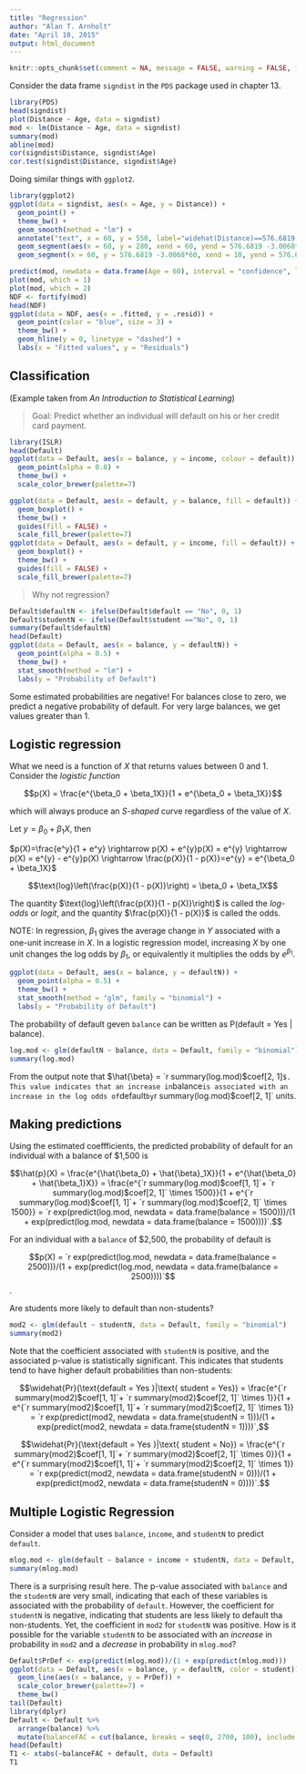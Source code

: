 ```yaml
---
title: "Regression"
author: "Alan T. Arnholt"
date: "April 10, 2015"
output: html_document
---
```


```r
knitr::opts_chunk$set(comment = NA, message = FALSE, warning = FALSE, fig.align = "center")
```


Consider the data frame `signdist` in the `PDS` package used in chapter 13.

```r
library(PDS)
head(signdist)
plot(Distance ~ Age, data = signdist)
mod <- lm(Distance ~ Age, data = signdist)
summary(mod)
abline(mod)
cor(signdist$Distance, signdist$Age)
cor.test(signdist$Distance, signdist$Age)
```

Doing similar things with `ggplot2`.

```r
library(ggplot2)
ggplot(data = signdist, aes(x = Age, y = Distance)) + 
  geom_point() +
  theme_bw() +
  geom_smooth(method = "lm") + 
  annotate("text", x = 60, y = 550, label="widehat(Distance)==576.6819 -3.0068*Age", parse = TRUE) +
  geom_segment(aes(x = 60, y = 280, xend = 60, yend = 576.6819 -3.0068*60), linetype = "dashed") + 
  geom_segment(x = 60, y = 576.6819 -3.0068*60, xend = 10, yend = 576.6819 -3.0068*60, linetype = "dashed")
```

```r
predict(mod, newdata = data.frame(Age = 60), interval = "confidence", level = 0.90)
plot(mod, which = 1)
plot(mod, which = 2)
NDF <- fortify(mod)
head(NDF)
ggplot(data = NDF, aes(x = .fitted, y = .resid)) +
  geom_point(color = "blue", size = 3) + 
  theme_bw() + 
  geom_hline(y = 0, linetype = "dashed") + 
  labs(x = "Fitted values", y = "Residuals")
```

## Classification
(Example taken from *An Introduction to Statistical Learning*)

> Goal:  Predict whether an individual will default on his or her credit card payment.

```r
library(ISLR)
head(Default)
ggplot(data = Default, aes(x = balance, y = income, colour = default)) + 
  geom_point(alpha = 0.8) + 
  theme_bw() + 
  scale_color_brewer(palette=7)
```

```r
ggplot(data = Default, aes(x = default, y = balance, fill = default)) + 
  geom_boxplot() + 
  theme_bw() + 
  guides(fill = FALSE) + 
  scale_fill_brewer(palette=7)
ggplot(data = Default, aes(x = default, y = income, fill = default)) + 
  geom_boxplot() + 
  theme_bw() + 
  guides(fill = FALSE) + 
  scale_fill_brewer(palette=7)
```

> Why not regression?

```r
Default$defaultN <- ifelse(Default$default == "No", 0, 1)
Default$studentN <- ifelse(Default$student =="No", 0, 1)
summary(Default$defaultN)
head(Default)
ggplot(data = Default, aes(x = balance, y = defaultN)) + 
  geom_point(alpha = 0.5) + 
  theme_bw() + 
  stat_smooth(method = "lm") +
  labs(y = "Probability of Default")
```

Some estimated probabilities are negative! For balances close to zero, we predict a negative probability of default.  For very large balances, we get values greater than 1. 

## Logistic regression

What we need is a function of $X$ that returns values between 0 and 1.  Consider the *logistic function*

$$p(X) = \frac{e^{\beta_0 + \beta_1X}}{1 + e^{\beta_0 + \beta_1X}}$$

which will always produce an *S-shaped* curve regardless of the value of $X$.


Let $y = \beta_0 + \beta_1X$, then

$p(X)=\frac{e^y}{1 + e^y} \rightarrow p(X) + e^{y}p(X) = e^{y} \rightarrow
p(X) = e^{y} - e^{y}p(X) \rightarrow \frac{p(X)}{1 - p(X)}=e^{y} = e^{\beta_0 + \beta_1X}$

$$\text{log}\left(\frac{p(X)}{1 - p(X)}\right) = \beta_0 + \beta_1X$$

The quantity $\text{log}\left(\frac{p(X)}{1 - p(X)}\right)$ is called the *log-odds* or *logit*, and the quantity $\frac{p(X)}{1 - p(X)}$ is called the odds.  

NOTE:  In regression, $\beta_1$ gives the average change in $Y$ associated with a one-unit increase in $X$.  In a logistic regression model, increasing $X$ by one unit changes the log odds by $\beta_1$, or equivalently it multiplies the odds by $e^{\beta_1}$.

```r
ggplot(data = Default, aes(x = balance, y = defaultN)) + 
  geom_point(alpha = 0.5) + 
  theme_bw() + 
  stat_smooth(method = "glm", family = "binomial") +
  labs(y = "Probability of Default")
```

The probability of default geven `balance` can be written as P(default = Yes | balance).

```r
log.mod <- glm(defaultN ~ balance, data = Default, family = "binomial")
summary(log.mod)
```

From the output note that $\hat{\beta} = `r summary(log.mod)$coef[2, 1]`$.  This value indicates that an increase in `balance` is associated with an increase in the log odds of `default` by `r summary(log.mod)$coef[2, 1]` units.

## Making predictions

Using the estimated coeffficients, the predicted probability of default for an individual with a balance of $1,500 is

$$\hat{p}(X) =  \frac{e^{\hat{\beta_0} + \hat{\beta}_1X}}{1 + e^{\hat{\beta_0} + \hat{\beta_1}X}} = \frac{e^{`r summary(log.mod)$coef[1, 1]`+ `r summary(log.mod)$coef[2, 1]` \times 1500}}{1 + e^{`r summary(log.mod)$coef[1, 1]`+ `r summary(log.mod)$coef[2, 1]` \times 1500}} = `r exp(predict(log.mod, newdata = data.frame(balance = 1500)))/(1 + exp(predict(log.mod, newdata = data.frame(balance = 1500))))`.$$

For an individual with a `balance` of $2,500, the probability of default is

$$p(X) = `r exp(predict(log.mod, newdata = data.frame(balance = 2500)))/(1 + exp(predict(log.mod, newdata = data.frame(balance = 2500))))`$$.

Are students more likely to default than non-students?

```r
mod2 <- glm(default ~ studentN, data = Default, family = "binomial")
summary(mod2)
```

Note that the coefficient associated with `studentN` is positive, and the associated p-value is statistically significant.  This indicates that students tend to have higher default probabilities than non-students:

$$\widehat{Pr}(\text{default = Yes }|\text{ student = Yes}) = \frac{e^{`r summary(mod2)$coef[1, 1]`+ `r summary(mod2)$coef[2, 1]` \times 1}}{1 + e^{`r summary(mod2)$coef[1, 1]`+ `r summary(mod2)$coef[2, 1]` \times 1}} = `r exp(predict(mod2, newdata = data.frame(studentN = 1)))/(1 + exp(predict(mod2, newdata = data.frame(studentN = 1))))`,$$

$$\widehat{Pr}(\text{default = Yes }|\text{ student = No}) = \frac{e^{`r summary(mod2)$coef[1, 1]`+ `r summary(mod2)$coef[2, 1]` \times 0}}{1 + e^{`r summary(mod2)$coef[1, 1]`+ `r summary(mod2)$coef[2, 1]` \times 1}} = `r exp(predict(mod2, newdata = data.frame(studentN = 0)))/(1 + exp(predict(mod2, newdata = data.frame(studentN = 0))))`.$$


## Multiple Logistic Regression

Consider a model that uses `balance`, `income`, and `studentN` to predict `default`.

```r
mlog.mod <- glm(default ~ balance + income + studentN, data = Default, family = "binomial")
summary(mlog.mod)
```

There is a surprising result here.  The p-value associated with `balance` and the `studentN` are very small, indicating that each of these variables is associated with the probability of `default`.  However, the coefficient for `studentN` is negative, indicating that students are less likely to default tha non-students.  Yet, the coefficient in `mod2` for `studentN` was positive.  How is it possible for the variable `studentN` to be associated with an *increase* in probability in `mod2` and a *decrease* in probability in `mlog.mod`?


```r
Default$PrDef <- exp(predict(mlog.mod))/(1 + exp(predict(mlog.mod)))
ggplot(data = Default, aes(x = balance, y = defaultN, color = student)) + 
  geom_line(aes(x = balance, y = PrDef)) + 
  scale_color_brewer(palette=7) + 
  theme_bw()
tail(Default) 
library(dplyr)
Default <- Default %>% 
  arrange(balance) %>% 
  mutate(balanceFAC = cut(balance, breaks = seq(0, 2700, 100), include.lower = TRUE))
head(Default)
T1 <- xtabs(~balanceFAC + default, data = Default)
T1
```